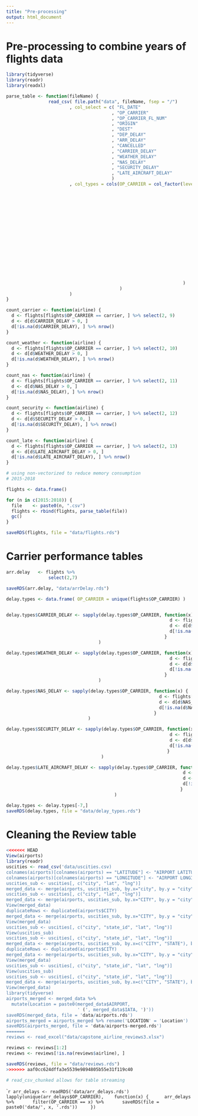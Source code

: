 ```yaml
---
title: "Pre-processing"
output: html_document
---
```


# Pre-processing to combine years of flights data

```r
library(tidyverse)
library(readr)
library(readxl)
```

```r
parse_table <- function(fileName) { 
                read_csv( file.path("data", fileName, fsep = "/")
                        , col_select = c( "FL_DATE"
                                        , "OP_CARRIER"
                                        , "OP_CARRIER_FL_NUM"
                                        , "ORIGIN"
                                        , "DEST"
                                        , "DEP_DELAY"
                                        , "ARR_DELAY"
                                        , "CANCELLED"
                                        , "CARRIER_DELAY"
                                        , "WEATHER_DELAY"
                                        , "NAS_DELAY"
                                        , "SECURITY_DELAY"
                                        , "LATE_AIRCRAFT_DELAY"
                                        )
                        , col_types = cols(OP_CARRIER = col_factor(levels = c( "9E"
                                                                             , "AA"
                                                                             , "MQ"
                                                                             , "G4"
                                                                             , "OH"
                                                                             , "B6"
                                                                             , "YV"
                                                                             , "EV"
                                                                             , "F9"
                                                                             , "YX"
                                                                             , "HA"
                                                                             , "NK"
                                                                             , "UA"
                                                                             , "OO"
                                                                             , "WN"
                                                                             , "AS"
                                                                             , "DL"
                                                                             )
                                                                   )
                                           )
                        )
}

count_carrier <- function(airline) {
  d <- flights[flights$OP_CARRIER == carrier, ] %>% select(2, 9)
  d <- d[d$CARRIER_DELAY > 0, ]
  d[!is.na(d$CARRIER_DELAY), ] %>% nrow()
} 

count_weather <- function(airline) {
  d <- flights[flights$OP_CARRIER == carrier, ] %>% select(2, 10)
  d <- d[d$WEATHER_DELAY > 0, ]
  d[!is.na(d$WEATHER_DELAY), ] %>% nrow()
} 

count_nas <- function(airline) {
  d <- flights[flights$OP_CARRIER == carrier, ] %>% select(2, 11)
  d <- d[d$NAS_DELAY > 0, ]
  d[!is.na(d$NAS_DELAY), ] %>% nrow()
} 

count_security <- function(airline) {
  d <- flights[flights$OP_CARRIER == carrier, ] %>% select(2, 12)
  d <- d[d$SECURITY_DELAY > 0, ]
  d[!is.na(d$SECURITY_DELAY), ] %>% nrow()
} 

count_late <- function(airline) {
  d <- flights[flights$OP_CARRIER == carrier, ] %>% select(2, 13)
  d <- d[d$LATE_AIRCRAFT_DELAY > 0, ]
  d[!is.na(d$LATE_AIRCRAFT_DELAY), ] %>% nrow()
} 
```

```r
# using non-vectorized to reduce memory consumption
# 2015-2018

flights <- data.frame()

for (n in c(2015:2018)) {
  file    <- paste0(n, ".csv")
  flights <- rbind(flights, parse_table(file))
  gc()
}

saveRDS(flights, file = "data/flights.rds")
```

# Carrier performance tables

```r
arr.delay   <- flights %>% 
                select(2,7)

saveRDS(arr.delay, "data/arrDelay.rds")
```

```r
delay.types <- data.frame( OP_CARRIER = unique(flights$OP_CARRIER) )


delay.types$CARRIER_DELAY <- sapply(delay.types$OP_CARRIER, function(x) {
                                                              d <- flights[flights$OP_CARRIER == x, ] %>% select(2, 9)
                                                              d <- d[d$CARRIER_DELAY > 0, ]
                                                              d[!is.na(d$CARRIER_DELAY), ] %>% nrow()  
                                                            }
                                   )

delay.types$WEATHER_DELAY <- sapply(delay.types$OP_CARRIER, function(x) {
                                                              d <- flights[flights$OP_CARRIER == x, ] %>% select(2, 10)
                                                              d <- d[d$WEATHER_DELAY > 0, ]
                                                              d[!is.na(d$WEATHER_DELAY), ] %>% nrow()  
                                                            }
                                   )

delay.types$NAS_DELAY <- sapply(delay.types$OP_CARRIER, function(x) {
                                                          d <- flights[flights$OP_CARRIER == x, ] %>% select(2, 11)
                                                          d <- d[d$NAS_DELAY > 0, ]
                                                          d[!is.na(d$NAS_DELAY), ] %>% nrow()  
                                                        }
                               )

delay.types$SECURITY_DELAY <- sapply(delay.types$OP_CARRIER, function(x) {
                                                              d <- flights[flights$OP_CARRIER == x, ] %>% select(2, 12)
                                                              d <- d[d$SECURITY_DELAY > 0, ]
                                                              d[!is.na(d$SECURITY_DELAY), ] %>% nrow()  
                                                             }
                                    )

delay.types$LATE_AIRCRAFT_DELAY <- sapply(delay.types$OP_CARRIER, function(x) {
                                                                   d <- flights[flights$OP_CARRIER == x, ] %>% select(2, 13)
                                                                   d <- d[d$LATE_AIRCRAFT_DELAY > 0, ]
                                                                   d[!is.na(d$LATE_AIRCRAFT_DELAY), ] %>% nrow()   
                                                                  }
                                         )

delay.types <- delay.types[-7,]
saveRDS(delay.types, file = "data/delay_types.rds")
```

# Cleaning the Review table

```r
<<<<<<< HEAD
View(airports)
library(readr)
uscities <- read_csv('data/uscities.csv)
colnames(airports)[colnames(airports) == "LATITUDE"] <- "AIRPORT LATITUDE"
colnames(airports)[colnames(airports) == "LONGITUDE"] <- "AIRPORT LONGITUDE"
uscities_sub <- uscities[, c("city", "lat", "lng")]
merged_data <- merge(airports, uscities_sub, by.x="city", by.y = "city", all.x=TRUE)
uscities_sub <- uscities[, c("city", "lat", "lng")]
merged_data <- merge(airports, uscities_sub, by.x="CITY", by.y = "city", all.x=TRUE)
View(merged_data)
duplicateRows <- duplicated(airports$CITY)
merged_data <- merge(airports, uscities_sub, by.x="CITY", by.y = "city")
View(merged_data)
uscities_sub <- uscities[, c("city", "state_id", "lat", "lng")]
View(uscities_sub)
uscities_sub <- uscities[, c("city", "state_id", "lat", "lng")]
merged_data <- merge(airports, uscities_sub, by.x=c("CITY", "STATE"), by.y=c("city", "state_id"))
duplicateRows <- duplicated(airports$CITY)
merged_data <- merge(airports, uscities_sub, by.x="CITY", by.y = "city")
View(merged_data)
uscities_sub <- uscities[, c("city", "state_id", "lat", "lng")]
View(uscities_sub)
uscities_sub <- uscities[, c("city", "state_id", "lat", "lng")]
merged_data <- merge(airports, uscities_sub, by.x=c("CITY", "STATE"), by.y=c("city", "state_id"))
View(merged_data)
library(tidyverse)
airports_merged <- merged_data %>%
  mutate(Location = paste0(merged_data$AIRPORT, 
                           ' (', merged_data$IATA, ')'))
saveRDS(merged_data, file = 'data/airports.rds')
airports_merged = airports_merged %>% rename('LOCATION' = 'Location')
saveRDS(airports_merged, file = 'data/airports-merged.rds')
=======
reviews <- read_excel("data/capstone_airline_reviews3.xlsx")
```

```r
reviews <- reviews[1:2]
reviews <- reviews[!is.na(reviews$airline), ]

saveRDS(reviews, file = "data/reviews.rds")
>>>>>>> aaf0cc624dffa3e5539e9894805b55e31f119c40
```

```r
# read_csv_chunked allows for table streaming
```


```r
arr_delays <- readRDS('data/arr_delays.rds')
lapply(unique(arr_delays$OP_CARRIER), 
  function(x) { 
    arr_delays %>%
      filter(OP_CARRIER == x) %>%
      saveRDS(file = paste0('data/', x, '.rds'))
    })
``